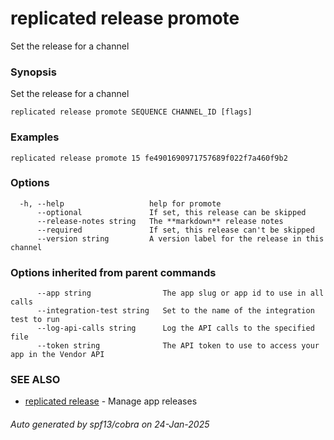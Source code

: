# replicated release promote

Set the release for a channel

### Synopsis

Set the release for a channel

```
replicated release promote SEQUENCE CHANNEL_ID [flags]
```

### Examples

```
replicated release promote 15 fe4901690971757689f022f7a460f9b2
```

### Options

```
  -h, --help                   help for promote
      --optional               If set, this release can be skipped
      --release-notes string   The **markdown** release notes
      --required               If set, this release can't be skipped
      --version string         A version label for the release in this channel
```

### Options inherited from parent commands

```
      --app string                The app slug or app id to use in all calls
      --integration-test string   Set to the name of the integration test to run
      --log-api-calls string      Log the API calls to the specified file
      --token string              The API token to use to access your app in the Vendor API
```

### SEE ALSO

* [replicated release](replicated-cli-release)	 - Manage app releases

###### Auto generated by spf13/cobra on 24-Jan-2025
